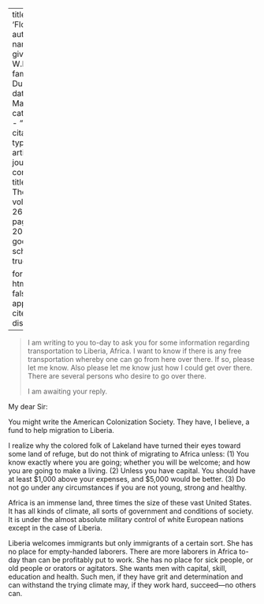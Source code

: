 
---
title: 'Florida'
author:
  - name:
      given: W.E.B.
      family: Du Bois
date: Mar. 1923
categories: 
  - ""
citation: 
  type: article-journal
  container-title: The Crisis
  volume: 26
  issue: 5
  page: 200-201
google-scholar: true

format:
  html:
    toc: false
    appendix-cite-as: display
---



> I am writing to you to-day to 
ask you for some information 
regarding transportation to 
Liberia, Africa. I want to know if there is any free transportation whereby one can go from here over there. If so, please let me know. Also please let me know just how I could get over there. There are several persons who desire to go over there. 
<p>I am awaiting your reply.

My dear Sir:

You might write the American Colonization Society. They have, I believe, a fund to help migration to Liberia. 

I realize why the colored folk of Lakeland have turned their eyes toward some land of refuge, but do not think of migrating to Africa unless: (1) You know exactly where you are going; whether you will be welcome; and how you are going to make a living. (2) Unless you have capital. You should have at least $1,000 above your expenses, and $5,000 would be better. (3) Do not go under any circumstances if you are not young, strong and healthy. 

Africa is an immense land, three times the size of these vast United States. It has all kinds of climate, all sorts of government and conditions of society. It is under the almost absolute military control of white European nations except in the case of Liberia. 

Liberia welcomes immigrants but only immigrants of a certain sort. She has no place for empty-handed laborers. There are more laborers in Africa to-day than can be profitably put to work. She has no place for sick people, or old people or orators or agitators. She wants men with capital, skill, education and health. Such men, if they have grit and determination and can withstand the trying climate may, if they work hard, succeed---no others can. 

